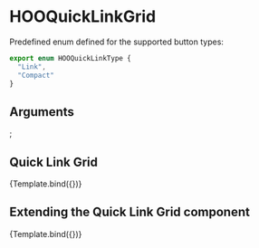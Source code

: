 
<Meta title="Components/Quick Link/HOOQuickLinkGrid" component={HOOQuickLinkGrid} />

# HOOQuickLinkGrid

Predefined enum defined for the supported button types:
```ts
export enum HOOQuickLinkType {
  "Link",
  "Compact"
}
```

## Arguments

<ArgTypes of={HOOQuickLinkGrid} />

  <HOOQuickLink type={HOOQuickLinkType.Link} iconName="hoo-icon-ninjacat" title='Quick Link Item 1' description="Details about my quick link item" columnSpan= "auto / span 4"/>
  <HOOQuickLink type={HOOQuickLinkType.Link} iconName="hoo-icon-ninjacat" title='Quick Link Item 2' description="Details about my quick link item" columnSpan= "auto / span 4"/>
  <HOOQuickLink type={HOOQuickLinkType.Link} iconName="hoo-icon-ninjacat" title='Quick Link Item 3' description="Details about my quick link item" columnSpan= "auto / span 4"/>
  <HOOQuickLink type={HOOQuickLinkType.Link} iconName="hoo-icon-ninjacat" title='Quick Link Item 4' description="Details about my quick link item" columnSpan= "auto / span 4"/>  
  <HOOQuickLink type={HOOQuickLinkType.Link} iconName="hoo-icon-ninjacat" title='Quick Link Item 5' description="Details about my quick link item" columnSpan= "auto / span 4" rootElementAttributes={{style: { backgroundColor: "lemonchiffon" }}}/>
</HOOQuickLinkGrid>;

## Quick Link Grid
<Canvas>
  <Story
    name="Quick Link Grid"
    args={{}}>
    {Template.bind({})}
  </Story>
</Canvas>

## Extending the Quick Link Grid component
<Canvas>
  <Story
    name="Extending"
    args={
      { columnSpan: "auto / span 4", rootElementAttributes: { style: { backgroundColor: "pink" } } }
    }>
    {Template.bind({})}
  </Story>
</Canvas>


